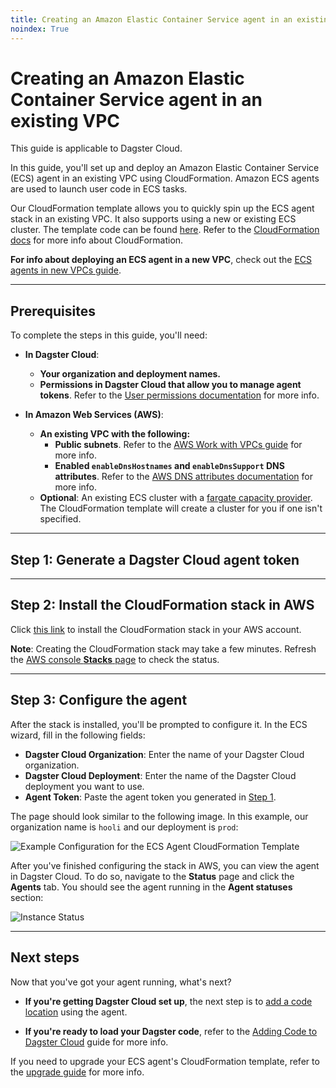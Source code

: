 ```yaml
---
title: Creating an Amazon Elastic Container Service agent in an existing VPC | Dagster Docs
noindex: True
---
```


# Creating an Amazon Elastic Container Service agent in an existing VPC

<Note>This guide is applicable to Dagster Cloud.</Note>

In this guide, you'll set up and deploy an Amazon Elastic Container Service (ECS) agent in an existing VPC using CloudFormation. Amazon ECS agents are used to launch user code in ECS tasks.

Our CloudFormation template allows you to quickly spin up the ECS agent stack in an existing VPC. It also supports using a new or existing ECS cluster. The template code can be found [here](https://s3.amazonaws.com/dagster.cloud/cloudformation/ecs-agent.yaml). Refer to the [CloudFormation docs](https://docs.aws.amazon.com/AWSCloudFormation/latest/UserGuide/Welcome.html) for more info about CloudFormation.

**For info about deploying an ECS agent in a new VPC**, check out the [ECS agents in new VPCs guide](/dagster-cloud/deployment/agents/amazon-ecs/creating-ecs-agent-new-vpc).

---

## Prerequisites

To complete the steps in this guide, you'll need:

- **In Dagster Cloud**:

  - **Your organization and deployment names.**
  - **Permissions in Dagster Cloud that allow you to manage agent tokens**. Refer to the [User permissions documentation](/dagster-cloud/account/managing-users) for more info.

- **In Amazon Web Services (AWS)**:
  - **An existing VPC with the following:**
    - **Public subnets**. Refer to the [AWS Work with VPCs guide](https://docs.aws.amazon.com/vpc/latest/userguide/working-with-vpcs.html) for more info.
    - **Enabled `enableDnsHostnames` and `enableDnsSupport` DNS attributes**. Refer to the [AWS DNS attributes documentation](https://docs.aws.amazon.com/vpc/latest/userguide/vpc-dns.html#vpc-dns-support) for more info.
  - **Optional**: An existing ECS cluster with a [fargate capacity provider](https://docs.aws.amazon.com/AmazonECS/latest/developerguide/fargate-capacity-providers.html). The CloudFormation template will create a cluster for you if one isn't specified.

---

## Step 1: Generate a Dagster Cloud agent token

<!-- <GenerateAgentToken /> -->

---

## Step 2: Install the CloudFormation stack in AWS

Click [this link](https://console.aws.amazon.com/cloudformation/home#/stacks/create/review?templateURL=https://s3.amazonaws.com/dagster.cloud/cloudformation/ecs-agent.yaml) to install the CloudFormation stack in your AWS account.

**Note**: Creating the CloudFormation stack may take a few minutes. Refresh the [AWS console **Stacks** page](https://console.aws.amazon.com/cloudformation/home#/stacks) to check the status.

---

## Step 3: Configure the agent

After the stack is installed, you'll be prompted to configure it. In the ECS wizard, fill in the following fields:

- **Dagster Cloud Organization**: Enter the name of your Dagster Cloud organization.
- **Dagster Cloud Deployment**: Enter the name of the Dagster Cloud deployment you want to use.
- **Agent Token**: Paste the agent token you generated in [Step 1](#step-1-generate-a-dagster-cloud-agent-token).

The page should look similar to the following image. In this example, our organization name is `hooli` and our deployment is `prod`:

<Image
alt="Example Configuration for the ECS Agent CloudFormation Template"
src="/images/dagster-cloud/agents/aws-ecs-stack-wizard.png"
width={689}
height={663}
/>

After you've finished configuring the stack in AWS, you can view the agent in Dagster Cloud. To do so, navigate to the **Status** page and click the **Agents** tab. You should see the agent running in the **Agent statuses** section:

<Image
alt="Instance Status"
src="/images/dagster-cloud/agents/dagster-cloud-instance-status.png"
width={1152}
height={320}
/>

---

## Next steps

Now that you've got your agent running, what's next?

- **If you're getting Dagster Cloud set up**, the next step is to [add a code location](/dagster-cloud/developing-testing/code-locations) using the agent.

- **If you're ready to load your Dagster code**, refer to the [Adding Code to Dagster Cloud](/dagster-cloud/developing-testing/code-locations) guide for more info.

If you need to upgrade your ECS agent's CloudFormation template, refer to the [upgrade guide](/dagster-cloud/deployment/agents/amazon-ecs/upgrading-cloudformation-template) for more info.
